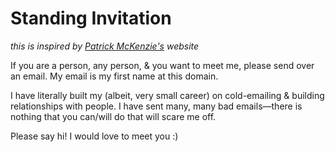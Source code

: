 
<NavBar/>
<Head>
	<title>Theo Bleier | About</title>
</Head>

<Writing>

# Standing Invitation
<Subtitle>

_this is inspired by [Patrick McKenzie's](https://kalzumeus.com) website_

</Subtitle>

If you are a person, any person, & you want to meet me, please send over an email. My email is my first name at this domain.

I have literally built my (albeit, very small career) on cold-emailing & building relationships with people. I have sent many, many bad emails—there is nothing that you can/will do that will scare me off. 

Please say hi! I would love to meet you :)

</Writing>